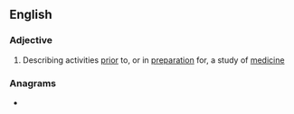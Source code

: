 ==English==

===Adjective===
{{en-adj|-}}

# Describing activities [[prior]] to, or in [[preparation]] for, a study of [[medicine]]

===Anagrams===
* {{anagrams|en|pre-decimal|predecimal}}